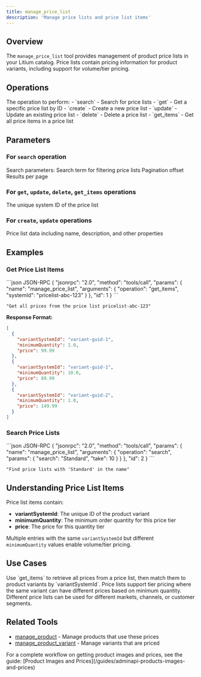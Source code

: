 ```yaml
---
title: manage_price_list
description: 'Manage price lists and price list items'
---
```


## Overview

The `manage_price_list` tool provides management of product price lists in your Litium catalog. Price lists contain pricing information for product variants, including support for volume/tier pricing.

## Operations

<ParamField path="operation" type="string" required>
  The operation to perform:
  - `search` - Search for price lists
  - `get` - Get a specific price list by ID
  - `create` - Create a new price list
  - `update` - Update an existing price list
  - `delete` - Delete a price list
  - `get_items` - Get all price items in a price list
</ParamField>

## Parameters

### For `search` operation

<ParamField path="params" type="object">
  Search parameters:
  
  <Expandable title="properties">
    <ParamField path="search" type="string">
      Search term for filtering price lists
    </ParamField>
    <ParamField path="skip" type="number" default="0">
      Pagination offset
    </ParamField>
    <ParamField path="take" type="number" default="20">
      Results per page
    </ParamField>
  </Expandable>
</ParamField>

### For `get`, `update`, `delete`, `get_items` operations

<ParamField path="systemId" type="string" required>
  The unique system ID of the price list
</ParamField>

### For `create`, `update` operations

<ParamField path="data" type="object" required>
  Price list data including name, description, and other properties
</ParamField>

## Examples

### Get Price List Items

<CodeGroup>
```json JSON-RPC
{
  "jsonrpc": "2.0",
  "method": "tools/call",
  "params": {
    "name": "manage_price_list",
    "arguments": {
      "operation": "get_items",
      "systemId": "pricelist-abc-123"
    }
  },
  "id": 1
}
```

```text Natural Language
"Get all prices from the price list pricelist-abc-123"
```
</CodeGroup>

**Response Format:**
```json
[
  {
    "variantSystemId": "variant-guid-1",
    "minimumQuantity": 1.0,
    "price": 99.99
  },
  {
    "variantSystemId": "variant-guid-1",
    "minimumQuantity": 10.0,
    "price": 89.99
  },
  {
    "variantSystemId": "variant-guid-2",
    "minimumQuantity": 1.0,
    "price": 149.99
  }
]
```

### Search Price Lists

<CodeGroup>
```json JSON-RPC
{
  "jsonrpc": "2.0",
  "method": "tools/call",
  "params": {
    "name": "manage_price_list",
    "arguments": {
      "operation": "search",
      "params": {
        "search": "Standard",
        "take": 10
      }
    }
  },
  "id": 2
}
```

```text Natural Language
"Find price lists with 'Standard' in the name"
```
</CodeGroup>

## Understanding Price List Items

Price list items contain:
- **variantSystemId**: The unique ID of the product variant
- **minimumQuantity**: The minimum order quantity for this price tier
- **price**: The price for this quantity tier

Multiple entries with the same `variantSystemId` but different `minimumQuantity` values enable volume/tier pricing.

## Use Cases

<AccordionGroup>
  <Accordion title="Getting Product Prices">
    Use `get_items` to retrieve all prices from a price list, then match them to product variants by `variantSystemId`.
  </Accordion>
  
  <Accordion title="Volume Pricing">
    Price lists support tier pricing where the same variant can have different prices based on minimum quantity.
  </Accordion>
  
  <Accordion title="Multi-Market Pricing">
    Different price lists can be used for different markets, channels, or customer segments.
  </Accordion>
</AccordionGroup>

## Related Tools

- [manage_product](/tools/products/manage-product) - Manage products that use these prices
- [manage_product_variant](/tools/products/manage-product-variant) - Manage variants that are priced

<Info>
  For a complete workflow on getting product images and prices, see the guide: [Product Images and Prices](/guides/adminapi-products-images-and-prices)
</Info>
